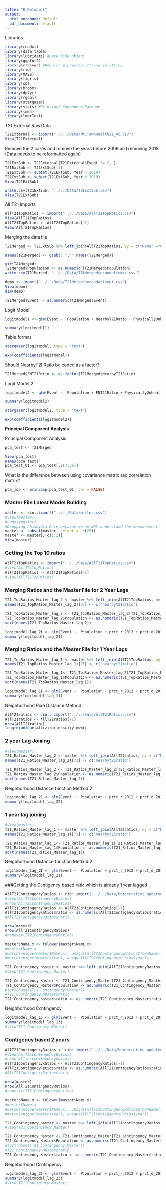 ```yaml
---
title: "R Notebook"
output:
  html_notebook: default
  pdf_document: default
---
```

Libraries

```r
library(readxl)
library(data.table)
library(lubridate) #Date Time Object
library(ggplot2)
library(stringr) #Regular expression string splitting
library(rio)
library(MASS)
library(tigris)
library(sp)
library(broom)
library(dplyr)
library(rgdal)
library(stargazer)
library(stats) #Principal Component Package
library(lme4)
library(lmerTest)
```

T21 External Raw Data 
```r
T21External <- import("../../Data/MACTownHealth21_v6.csv")
View(T21External)
```

Remove the 2 cases and remove the years before 2009 and removing 2018 (Data needs to be reformatted again)
```r
T21ExtSub <- T21External[T21External$Event != 2, ]
T21ExtSub <- T21ExtSub[-1]
T21ExtSub <- subset(T21ExtSub, Year > 2010)
T21ExtSub <- subset(T21ExtSub, Year < 2018)
View(T21ExtSub)

write.csv(T21ExtSub, "../../Data/T21ExtSub.csv")
View(T21ExtSub)
```

All T21 Imports

```r
AllT21TopRatios <- import("../../Data/AllT21TopRatios.csv")
View(AllT21TopRatios)
AllT21TopRatios <- AllT21TopRatios[-1]
View(AllT21TopRatios)
```

Merging the data file
```r
T21Merged <- T21ExtSub %>% left_join(AllT21TopRatios, by = c("Name" ="CityTown", "Year" = "year"))
```

```r
names(T21Merged) <- gsub(" ","",names(T21Merged))
```

```r
str(T21Merged)
T21Merged$Population <- as.numeric (T21Merged$Population)
write.csv(T21Merged, "../../Data/T21Mergedsecondattempt.csv")
```

```r
demo <- import("../../Data/T21Mergedsecondattempt.csv")
View(demo)
dim(demo)
```



```r
T21Merged$Event <- as.numeric(T21Merged$Event)
```



Logit Model
```r
logitmodel1 <- glm(Event ~  Population + NearbyT21Ratio + PhysicallyUnhealthyDays + MentallyUnhealthyDays + PercentSmokers + PercentExcessiveDrinking + TeenBirthRate + ChlamydiaRate + PercentUnemployed + ViolentCrimeRate   , family = binomial(link = "logit"), data = T21Merged )

summary(logitmodel1)
```

Table format
```r
stargazer(logitmodel, type = "text")

```

```r
exp(coefficients(logitmodel))
```
Should NearbyT21 Ratio be coded as a factor?

```r
T21Merged$FNT21Ratio <- as.factor(T21Merged$NearbyT21Ratio)
```

Logit Model 2
```r
logitmodel2 <- glm(Event ~  Population + FNT21Ratio + PhysicallyUnhealthyDays + MentallyUnhealthyDays + PercentSmokers + PercentExcessiveDrinking + TeenBirthRate + ChlamydiaRate + PercentUnemployed + ViolentCrimeRate   , family = binomial(link = "logit"), data = T21Merged )

summary(logitmodel2)
```


```r
stargazer(logitmodel2, type = "text")
```
```r
exp(coefficients(logitmodel2))
```

**Principal Component Analysis**


Principal Component Analysis

```r
pca_test <- T21Merged
```

```r
View(pca_test)
names(pca_test)
pca_test_01 <- pca_test[,c(7:36)]
```

What is the difference between using covariance matrix and correlation matrix?

```r
pca_job <- princomp(pca_test_01, cor = FALSE)
```

### Master File Latest Model Building

```r
master <- rio::import("../../Data/master.csv")
#View(master)
#names(master)
#Dropping Chlamydia Rate becasue we do NOT understand the measurement for now.
master <- subset(master, select = -c(25))
master <- master[,-c(1:2)]
View(master)
```

### Getting the Top 10 ratios
```r
AllT21TopRatios <- import("../../Data/AllT21TopRatios.csv")
#View(AllT21TopRatios)
AllT21TopRatios <- AllT21TopRatios[-1]
#View(AllT21TopRatios)
```

### Merging Ratios and the Master File for 2 Year Lags
```r
T21_TopRatios_Master_lag_2 <- master %>% left_join(AllT21TopRatios, by = c("Name.x" ="CityTown", "year_dummy-2" = "year"))
names(T21_TopRatios_Master_lag_2)[73] <- c("nearbyt21ratio")
```

```r
T21_TopRatios_Master_lag_2 <- T21_TopRatios_Master_lag_2[T21_TopRatios_Master_lag_2$Event !=2,]
T21_TopRatios_Master_lag_2$Population <- as.numeric(T21_TopRatios_Master_lag_2$Population)
sort(names(T21_TopRatios_Master_lag_2))
```



```r
logitmodel_lag_21 <- glm(Event ~  Population + prct_r_2012 + prct_d_2012 + prct_d_2016 + prct_r_2016 + mayor_ind + nearbyt21ratio   , family = binomial(link = "logit"), data = T21_TopRatios_Master_lag_2)
summary(logitmodel_lag_21)
```

### Merging Ratios and the Master File for 1 Year Lags
```r
T21_TopRatios_Master_lag_1 <- master %>% left_join(AllT21TopRatios, by = c("Name.x" ="CityTown", "year_dummy-1" = "year"))
names(T21_TopRatios_Master_lag_1)[73] <- c("nearbyt21ratio")
```

```r
T21_TopRatios_Master_lag_1<- T21_TopRatios_Master_lag_2[T21_TopRatios_Master_lag_1$Event !=2,]
T21_TopRatios_Master_lag_1$Population <- as.numeric(T21_TopRatios_Master_lag_1$Population)
sort(names(T21_TopRatios_Master_lag_1))
```

```r
logitmodel_lag_11 <- glm(Event ~  Population + prct_r_2012 + prct_d_2012 + prct_d_2016 + prct_r_2016 + mayor_ind + nearbyt21ratio   , family = binomial(link = "logit"), data = T21_TopRatios_Master_lag_1)
summary(logitmodel_lag_11)
```

Neighborhood Pure Distance Method
```r
AllT21ratios <- rio:: import("../../Data/AllT21Ratios.csv")
AllT21ratios <- AllT21ratios[-1]
nrow(AllT21ratios)
length(unique(AllT21ratios$CityTown))
```

### 2 year Lag Joining

```r
#View(master)
T21_Ratios_Master_lag_2 <- master %>% left_join(AllT21ratios, by = c("Name.x" ="CityTown", "year_dummy-2" = "year"))
names(T21_Ratios_Master_lag_2)[73] <- c("nearbyt21ratio")
```

```r
T21_Ratios_Master_lag_2 <- T21_Ratios_Master_lag_2[T21_Ratios_Master_lag_2$Event !=2,]
T21_Ratios_Master_lag_2$Population <- as.numeric(T21_Ratios_Master_lag_2$Population)
sort(names(T21_Ratios_Master_lag_2))
```

Neighborhood Distance function Method 2
```r
logitmodel_lag_22 <- glm(Event ~  Population + prct_r_2012 + prct_d_2012 + prct_d_2016 + prct_r_2016 + mayor_ind + nearbyt21ratio   , family = binomial(link = "logit"), data = T21_Ratios_Master_lag_2)
summary(logitmodel_lag_22)
```

### 1 year lag joining
```r
#View(master)
T21_Ratios_Master_lag_1 <- master %>% left_join(AllT21ratios, by = c("Name.x" ="CityTown", "year_dummy-1" = "year"))
names(T21_Ratios_Master_lag_1)[73] <- c("nearbyt21ratio")
```

```r
T21_Ratios_Master_lag_1<- T21_Ratios_Master_lag_1[T21_Ratios_Master_lag_1$Event !=2,]
T21_Ratios_Master_lag_1$Population <- as.numeric(T21_Ratios_Master_lag_1$Population)
sort(names(T21_Ratios_Master_lag_1))
```

Neighborhood Distance function Method 2
```r
logitmodel_lag_21 <- glm(Event ~  Population + prct_r_2012 + prct_d_2012 + prct_d_2016 + prct_r_2016 + mayor_ind + nearbyt21ratio   , family = binomial(link = "logit"), data = T21_Ratios_Master_lag_1)
summary(logitmodel_lag_21)

```

###Getting the Contigency based ratio which is already 1 year lagged

```r
AllT21ContingencyRatios <- rio::import("../../Data/borderratios_updated.csv")
#View(AllT21ContingencyRatios)
#nrow(AllT21ContingencyRatios)
AllT21ContingencyRatios <- AllT21ContingencyRatios[-1]
AllT21ContigencyRatios$ratio <- as.numeric(AllT21ContigencyRatios$ratio)
#AllT21ContigencyRatios$ratio
```

```r
nrow(master)
nrow(AllT21ContingencyRatios)
#names(AllT21ContingencyRatios)

master$Name.x <- tolower(master$Name.x)
#master$Name.x
#match(unique(master$Name.x), unique(AllT21ContingencyRatios$TownName))
#match(unique(master$Year), unique(AllT21ContingencyRatios$year))

T21_Contingency_Master <- master %>% left_join(AllT21ContingencyRatios, by = c("Name.x" = "TownName", "Year" = "year")) 
#View(T21_Contingency_Master)

```

```r
T21_Contingency_Master <- T21_Contingency_Master[T21_Contingency_Master$Event !=2,]
T21_Contingency_Master$Population <- as.numeric(T21_Contingency_Master$Population)
#sort(names(T21_Contingency_Master))
#T21_Contingency_Master$ratio
T21_Contingency_Master$ratio <- as.numeric(T21_Contingency_Master$ratio)
```


Neighborhood Contingency
```r
logitmodel_lag_13 <- glm(Event ~  Population + prct_r_2012 + prct_d_2012 + prct_d_2016 + prct_r_2016 + mayor_ind + ratio   , family = binomial(link = "logit"), data = T21_Contingency_Master)
summary(logitmodel_lag_13)
#View(T21_Contigency_Master)
```


### Contigency based 2 years
```r
AllT21ContingencyRatios <- rio::import("../../Data/borderratios_updated.csv")
#View(AllT21ContingencyRatios)
#nrow(AllT21ContingencyRatios)
AllT21ContingencyRatios <- AllT21ContingencyRatios[-1]
AllT21ContigencyRatios$ratio <- as.numeric(AllT21ContigencyRatios$ratio)
#AllT21ContigencyRatios$ratio
```

```r
nrow(master)
nrow(AllT21ContingencyRatios)
#names(AllT21ContingencyRatios)

master$Name.x <- tolower(master$Name.x)
#master$Name.x
#match(unique(master$Name.x), unique(AllT21ContingencyRatios$TownName))
#match(unique(master$Year), unique(AllT21ContingencyRatios$year))

T21_Contingency_Master <- master %>% left_join(AllT21ContingencyRatios, by = c("Name.x" = "TownName", "year_dummy-1" = "year")) 
#View(T21_Contingency_Master)

```

```r
T21_Contingency_Master <- T21_Contingency_Master[T21_Contingency_Master$Event !=2,]
T21_Contingency_Master$Population <- as.numeric(T21_Contingency_Master$Population)
#sort(names(T21_Contingency_Master))
#T21_Contingency_Master$ratio
T21_Contingency_Master$ratio <- as.numeric(T21_Contingency_Master$ratio)
```


Neighborhood Contingency
```r
logitmodel_lag_23 <- glm(Event ~  Population + prct_r_2012 + prct_d_2012 + prct_d_2016 + prct_r_2016 + mayor_ind + ratio   , family = binomial(link = "logit"), data = T21_Contingency_Master)
summary(logitmodel_lag_23)
#View(T21_Contigency_Master)
```





